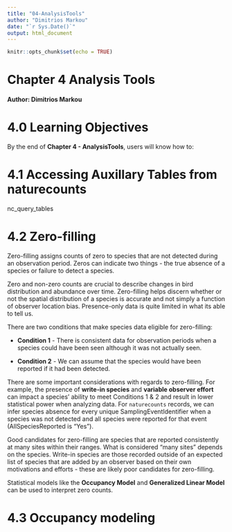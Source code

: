 ```yaml
---
title: "04-AnalysisTools"
author: "Dimitrios Markou"
date: "`r Sys.Date()`"
output: html_document
---
```


```r
knitr::opts_chunk$set(echo = TRUE)
```

# Chapter 4 Analysis Tools

#### Author: Dimitrios Markou

# 4.0 Learning Objectives

By the end of **Chapter 4 - AnalysisTools**, users will know how to:

# 4.1 Accessing Auxillary Tables from naturecounts

nc_query_tables

# 4.2 Zero-filling

Zero-filling assigns counts of zero to species that are not detected during an observation period. Zeros can indicate two things - the true absence of a species or failure to detect a species.

Zero and non-zero counts are crucial to describe changes in bird distribution and abundance over time. Zero-filling helps discern whether or not the spatial distribution of a species is accurate and not simply a function of observer location bias. Presence-only data is quite limited in what its able to tell us.

There are two conditions that make species data eligible for zero-filling:

-   **Condition 1** - There is consistent data for observation periods when a species could have been seen although it was not actually seen.

-   **Condition 2** - We can assume that the species would have been reported if it had been detected.

There are some important considerations with regards to zero-filling. For example, the presence of **write-in species** and **variable observer effort** can impact a species' ability to meet Conditions 1 & 2 and result in lower statistical power when analyzing data. For `naturecounts` records, we can infer species absence for every unique SamplingEventIdentifier when a species was not detected and all species were reported for that event (AllSpeciesReported is "Yes").

Good candidates for zero-filling are species that are reported consistently at many sites within their ranges. What is considered "many sites" depends on the species. Write-in species are those recorded outside of an expected list of species that are added by an observer based on their own motivations and efforts - these are likely poor candidates for zero-filling.

Statistical models like the **Occupancy Model** and **Generalized Linear Model** can be used to interpret zero counts.

# 4.3 Occupancy modeling
